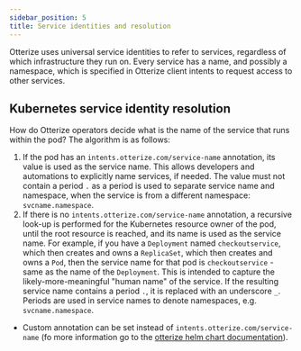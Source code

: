 ```yaml
---
sidebar_position: 5
title: Service identities and resolution
---
```


Otterize uses universal service identities to refer to services, regardless of which infrastructure they run on. Every service has a name, and possibly a namespace, which is specified in Otterize client intents to request access to other services.

## Kubernetes service identity resolution
How do Otterize operators decide what is the name of the service that runs within the pod? The algorithm is as follows:

1. If the pod has an `intents.otterize.com/service-name` annotation, its value is used as the service name. This allows developers and
   automations to explicitly name services, if needed. The value must not contain a period `.` as a period is used to separate service name and namespace, when the service is from a different namespace: `svcname.namespace`.
2. If there is no `intents.otterize.com/service-name` annotation, a recursive look-up is performed for the Kubernetes resource owner of
   the pod, until the root resource is reached, and its name is used as the service name. For example, if you have
   a `Deployment` named `checkoutservice`, which then creates and owns a `ReplicaSet`, which then creates and owns
   a `Pod`, then the service name for that pod is `checkoutservice` - same as the name of the `Deployment`. This is
   intended to capture the likely-more-meaningful "human name" of the service. If the resulting service name contains
   a period `.`, it is replaced with an underscore `_`. Periods are used in service names to denote namespaces, e.g. `svcname.namespace`.

* Custom annotation can be set instead of `intents.otterize.com/service-name` (fo more information go to the [otterize helm chart documentation](/reference/configuration/otterize-chart#global-parameters)).